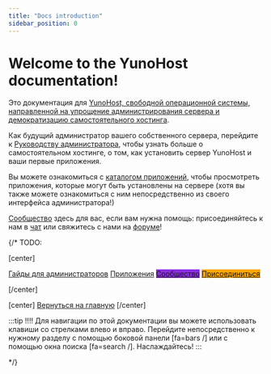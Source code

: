 ```yaml
---
title: "Docs introduction"
sidebar_position: 0
---
```


# Welcome to the YunoHost documentation!

Это документация для [YunoHost, свободной операционной системы, направленной на упрощение администрирования сервера и демократизацию самостоятельного хостинга](/overview/what_is_yunohost).

Как будущий администратор вашего собственного сервера, перейдите к [Руководству администратора](/admindoc), чтобы узнать больше о самостоятельном хостинге, о том, как установить сервер YunoHost и ваши первые приложения.

Вы можете ознакомиться с [каталогом приложений](https://apps.yunohost.org), чтобы просмотреть приложения, которые могут быть установлены на сервере (хотя вы также можете ознакомиться с ним непосредственно из своего интерфейса администратора!)

[Сообщество](/category/community) здесь для вас, если вам нужна помощь: присоединяйтесь к нам в [чат](/community/chat_rooms) или свяжитесь с нами на [форуме](/community/forum)!

{/*
TODO:

[center]

<a href="/admindoc" class="btn btn-lg btn-primary inline"><i class="fa fa-cogs"></i> Гайды для администраторов</a>
<a href="/apps" class="btn btn-lg btn-success inline"><i class="fa fa-cubes"></i> Приложения</a>
<a href="/community" class="btn btn-lg btn-primary" style="background: blueviolet;border-color: blueviolet;"><i class="fa fa-users"></i> Сообщество</a>
<a href="/contribute" style="background: orange; border-color: orange;" class="btn btn-lg btn-error"><i class="fa fa-heart"></i> Присоединиться</a>

[/center]

[center]
<a href="https://yunohost.org/" class="btn btn-lg inline"><i class="fa fa-fw fa-arrow-left"></i> Вернуться на главную</a>
[/center]

:::tip
!!!! Для навигации по этой документации вы можете использовать клавиши со стрелками влево и вправо. Перейдите непосредственно к нужному разделу с помощью боковой панели [fa=bars /] или с помощью окна поиска [fa=search /]. Наслаждайтесь!
:::

*/}

